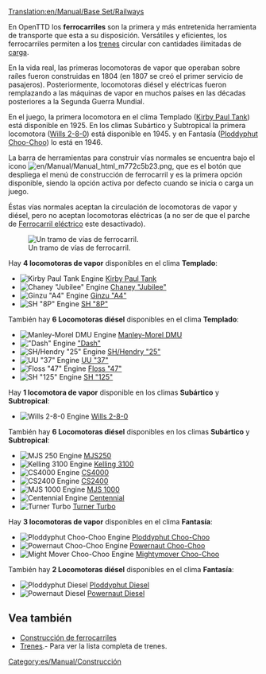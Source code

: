 [[Translation:en/Manual/Base Set/Railways]]
{{es/Manual/Base Set/Tipos de ferrocarril}}

En OpenTTD los '''ferrocarriles''' son la primera y más entretenida herramienta de transporte que esta a su disposición. Versátiles y eficientes, los ferrocarriles permiten a los [[es/Manual/Trenes|trenes]] circular con cantidades ilimitadas de [[es/Manual/Carga|carga]].

En la vida real, las primeras locomotoras de vapor que operaban sobre raíles fueron construidas en 1804 (en 1807 se creó el primer servicio de pasajeros). Posteriormente, locomotoras diésel y eléctricas fueron remplazando a las máquinas de vapor en muchos países en las décadas posteriores a la Segunda Guerra Mundial.

En el juego, la primera locomotora en el clima Templado ([[es/Manual/Base Set/Trains/Kirby Paul Tank|Kirby Paul Tank]]) está disponible en 1925. En los climas Subártico y Subtropical la primera locomotora ([[es/Manual/Base Set/Trains/Wills 2-8-0|Wills 2-8-0]]) está disponible en 1945. y en Fantasía ([[es/Manual/Base Set/Trains/Ploddyphut Choo-Choo|Ploddyphut Choo-Choo]]) lo está en 1946.

La barra de herramientas para construir vías normales se encuentra bajo el icono [[File:en/Manual/Manual html m772c5b23.png]], que es el botón que despliega el menú de construcción de ferrocarril y es la primera opción disponible, siendo la opción activa por defecto cuando se inicia o carga un juego.

Éstas vías normales aceptan la circulación de locomotoras de vapor y diésel, pero no aceptan locomotoras eléctricas (a no ser de que el parche de [[es/Manual/Base Set/Ferrocarril eléctrico|Ferrocarril eléctrico]] este desactivado).

[[File:en/Manual/Base Set/Railway.png|none|frame|Un tramo de vías de ferrocarril.]]


Hay '''4 locomotoras de vapor''' disponibles en el clima '''Templado''':
*[[File:en/Manual/Base Set/Trains/Kirbypaultank.png|Kirby Paul Tank Engine]] [[es/Manual/Base Set/Trains/Kirby Paul Tank|Kirby Paul Tank]]
*[[File:en/Manual/Base Set/Trains/Chaneyjubilee.png|Chaney "Jubilee" Engine]] [[es/Manual/Base Set/Trains/Chaney 'Jubilee'|Chaney "Jubilee"]]
*[[File:en/Manual/Base Set/Trains/Ginzua4.png|Ginzu "A4" Engine]] [[es/Manual/Base Set/Trains/Ginzu 'A4'|Ginzu "A4"]]
*[[File:en/Manual/Base Set/Trains/Sh8p.png|SH "8P" Engine]] [[es/Manual/Base Set/Trains/SH '8P'|SH "8P"]]
También hay '''6 Locomotoras diésel''' disponibles en el clima '''Templado''':
*[[File:en/Manual/Base Set/Trains/Manleymoreldmu.png|Manley-Morel DMU Engine]] [[es/Manual/Base Set/Trains/Manley-Morel DMU|Manley-Morel DMU]]
*[[File:en/Manual/Base Set/Trains/Dash.png|"Dash" Engine]] [[es/Manual/Base Set/Trains/Dash|"Dash"]]
*[[File:en/Manual/Base Set/Trains/Shhendry25.png|SH/Hendry "25" Engine]] [[es/Manual/Base Set/Trains/Hendry '25'|SH/Hendry "25"]]
*[[File:en/Manual/Base Set/Trains/Uu37.png|UU "37" Engine]] [[es/Manual/Base Set/Trains/UU '37'|UU "37"]]
*[[File:en/Manual/Base Set/Trains/Floss47.png|Floss "47" Engine]] [[es/Manual/Base Set/Trains/Floss '47'|Floss "47"]]
*[[File:en/Manual/Base Set/Trains/Sh125.png|SH "125" Engine]] [[es/Manual/Base Set/Trains/SH '125'|SH "125"]]


Hay '''1 locomotora de vapor''' disponible en los climas '''Subártico''' y '''Subtropical''':
*[[File:en/Manual/Base Set/Trains/Wills280.png|Wills 2-8-0 Engine]] [[es/Manual/Base Set/Trains/Wills 2-8-0|Wills 2-8-0]]
También hay '''6 Locomotoras diésel''' disponibles en los climas '''Subártico''' y '''Subtropical''':
*[[File:en/Manual/Base Set/Trains/Mjs250.png|MJS 250 Engine]] [[es/Manual/Base Set/Trains/MJS250|MJS250]]
*[[File:en/Manual/Base Set/Trains/Kelling3100.png|Kelling 3100 Engine]] [[es/Manual/Base Set/Trains/Kelling 3100|Kelling 3100]]
*[[File:en/Manual/Base Set/Trains/Cs4000.png|CS4000 Engine]] [[es/Manual/Base Set/Trains/CS4000|CS4000]]
*[[File:en/Manual/Base Set/Trains/Cs2400.png|CS2400 Engine]] [[es/Manual/Base Set/Trains/CS2400|CS2400]]
*[[File:en/Manual/Base Set/Trains/Mjs1000.png|MJS 1000 Engine]] [[es/Manual/Base Set/Trains/MJS 1000|MJS 1000]]
*[[File:en/Manual/Base Set/Trains/Centennial.png|Centennial Engine]] [[es/Manual/Base Set/Trains/Centennial|Centennial]]
*[[File:en/Manual/Base Set/Trains/Turnerturbo.png|Turner Turbo]] [[es/Manual/Base Set/Trains/Turner Turbo|Turner Turbo]]


Hay '''3 locomotoras de vapor''' disponibles en el clima '''Fantasía''':
*[[File:en/Manual/Base Set/Trains/Ploddyphutchoochoo.png|Ploddyphut Choo-Choo Engine]] [[es/Manual/Base Set/Trains/Ploddyphut Choo-Choo|Ploddyphut Choo-Choo]]
*[[File:en/Manual/Base Set/Trains/Powernautchoochoo.png|Powernaut Choo-Choo Engine]] [[es/Manual/Base Set/Trains/Powernaut Choo-Choo|Powernaut Choo-Choo]]
*[[File:en/Manual/Base Set/Trains/Mightymoverchoochoo.png|Might Mover Choo-Choo Engine]] [[es/Manual/Base Set/Trains/Mightymover Choo-Choo|Mightymover Choo-Choo]]
También hay '''2 Locomotoras diésel''' disponibles en el clima '''Fantasía''':
*[[File:en/Manual/Base Set/Trains/Ploddyphutdiesel.png|Ploddyphut Diesel]] [[es/Manual/Base Set/Trains/Ploddyphut Diesel|Ploddyphut Diesel]]
*[[File:en/Manual/Base Set/Trains/Powernautdiesel.png|Powernaut Diesel]] [[es/Manual/Base Set/Trains/Powernaut Diesel|Powernaut Diesel]]


==Vea también==
*[[es/Manual/Construcción de ferrocarriles|Construcción de ferrocarriles]]
*[[es/Manual/Trenes|Trenes]].- Para ver la lista completa de trenes.

[[Category:es/Manual/Construcción]]